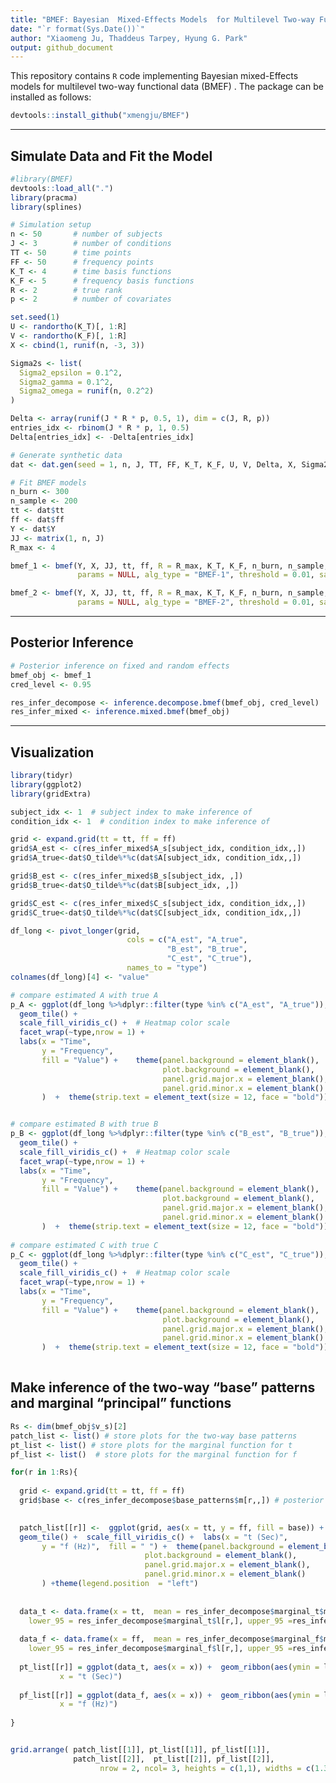 ```yaml
---
title: "BMEF: Bayesian  Mixed-Effects Models  for Multilevel Two-way Functional Data"
date: "`r format(Sys.Date())`"
author: "Xiaomeng Ju, Thaddeus Tarpey, Hyung G. Park"
output: github_document
---
```


This repository contains `R` code implementing Bayesian mixed-Effects models  for multilevel two-way functional data (BMEF) . The package can be installed as follows:

```r
devtools::install_github("xmengju/BMEF")
```


---

## Simulate Data and Fit the Model

```r
#library(BMEF)
devtools::load_all(".")
library(pracma)
library(splines)

# Simulation setup
n <- 50       # number of subjects
J <- 3        # number of conditions
TT <- 50      # time points
FF <- 50      # frequency points
K_T <- 4      # time basis functions
K_F <- 5      # frequency basis functions
R <- 2        # true rank
p <- 2        # number of covariates

set.seed(1)
U <- randortho(K_T)[, 1:R]
V <- randortho(K_F)[, 1:R]
X <- cbind(1, runif(n, -3, 3))

Sigma2s <- list(
  Sigma2_epsilon = 0.1^2,
  Sigma2_gamma = 0.1^2,
  Sigma2_omega = runif(n, 0.2^2)
)

Delta <- array(runif(J * R * p, 0.5, 1), dim = c(J, R, p)) 
entries_idx <- rbinom(J * R * p, 1, 0.5)
Delta[entries_idx] <- -Delta[entries_idx]

# Generate synthetic data
dat <- dat.gen(seed = 1, n, J, TT, FF, K_T, K_F, U, V, Delta, X, Sigma2s)

# Fit BMEF models
n_burn <- 300
n_sample <- 200
tt <- dat$tt
ff <- dat$ff
Y <- dat$Y
JJ <- matrix(1, n, J)
R_max <- 4

bmef_1 <- bmef(Y, X, JJ, tt, ff, R = R_max, K_T, K_F, n_burn, n_sample,
               params = NULL, alg_type = "BMEF-1", threshold = 0.01, save_all = FALSE)

bmef_2 <- bmef(Y, X, JJ, tt, ff, R = R_max, K_T, K_F, n_burn, n_sample,
               params = NULL, alg_type = "BMEF-2", threshold = 0.01, save_all = FALSE)
```

---

## Posterior Inference

```r
# Posterior inference on fixed and random effects
bmef_obj <- bmef_1
cred_level <- 0.95

res_infer_decompose <- inference.decompose.bmef(bmef_obj, cred_level)
res_infer_mixed <- inference.mixed.bmef(bmef_obj)
```

---

## Visualization

```r
library(tidyr)
library(ggplot2)
library(gridExtra)

subject_idx <- 1  # subject index to make inference of
condition_idx <- 1  # condition index to make inference of

grid <- expand.grid(tt = tt, ff = ff)
grid$A_est <- c(res_infer_mixed$A_s[subject_idx, condition_idx,,])
grid$A_true<-dat$O_tilde%*%c(dat$A[subject_idx, condition_idx,,])

grid$B_est <- c(res_infer_mixed$B_s[subject_idx, ,])
grid$B_true<-dat$O_tilde%*%c(dat$B[subject_idx, ,])

grid$C_est <- c(res_infer_mixed$C_s[subject_idx, condition_idx,,])
grid$C_true<-dat$O_tilde%*%c(dat$C[subject_idx, condition_idx,,])

df_long <- pivot_longer(grid, 
                          cols = c("A_est", "A_true",
                                   "B_est", "B_true",
                                   "C_est", "C_true"), 
                          names_to = "type") 
colnames(df_long)[4] <- "value"

# compare estimated A with true A
p_A <- ggplot(df_long %>%dplyr::filter(type %in% c("A_est", "A_true")), aes(x = tt, y = ff, fill = value)) +
  geom_tile() +
  scale_fill_viridis_c() +  # Heatmap color scale
  facet_wrap(~type,nrow = 1) + 
  labs(x = "Time",
       y = "Frequency",
       fill = "Value") +    theme(panel.background = element_blank(),
                                  plot.background = element_blank(),
                                  panel.grid.major.x = element_blank(),   
                                  panel.grid.minor.x = element_blank()
       )  +  theme(strip.text = element_text(size = 12, face = "bold"))


# compare estimated B with true B
p_B <- ggplot(df_long %>%dplyr::filter(type %in% c("B_est", "B_true")), aes(x = tt, y = ff, fill = value)) +
  geom_tile() +
  scale_fill_viridis_c() +  # Heatmap color scale
  facet_wrap(~type,nrow = 1) + 
  labs(x = "Time",
       y = "Frequency",
       fill = "Value") +    theme(panel.background = element_blank(),
                                  plot.background = element_blank(),
                                  panel.grid.major.x = element_blank(),   
                                  panel.grid.minor.x = element_blank()
       )  +  theme(strip.text = element_text(size = 12, face = "bold"))
  
# compare estimated C with true C
p_C <- ggplot(df_long %>%dplyr::filter(type %in% c("C_est", "C_true")), aes(x = tt, y = ff, fill = value)) +
  geom_tile() +
  scale_fill_viridis_c() +  # Heatmap color scale
  facet_wrap(~type,nrow = 1) + 
  labs(x = "Time",
       y = "Frequency",
       fill = "Value") +    theme(panel.background = element_blank(),
                                  plot.background = element_blank(),
                                  panel.grid.major.x = element_blank(),   
                                  panel.grid.minor.x = element_blank()
       )  +  theme(strip.text = element_text(size = 12, face = "bold"))
  

```


## Make inference of the two-way "base" patterns and marginal "principal" functions

```r

Rs <- dim(bmef_obj$v_s)[2]
patch_list <- list() # store plots for the two-way base patterns
pt_list <- list() # store plots for the marginal function for t
pf_list <- list()  # store plots for the marginal function for f

for(r in 1:Rs){
  
  grid <- expand.grid(tt = tt, ff = ff)
  grid$base <- c(res_infer_decompose$base_patterns$m[r,,]) # posterior median
  

  patch_list[[r]] <-  ggplot(grid, aes(x = tt, y = ff, fill = base)) +
  geom_tile() +  scale_fill_viridis_c() +  labs(x = "t (Sec)",
       y = "f (Hz)",  fill = " ") +  theme(panel.background = element_blank(),
                              plot.background = element_blank(),
                              panel.grid.major.x = element_blank(),   
                              panel.grid.minor.x = element_blank()
       ) +theme(legend.position  = "left")
  
  
  data_t <- data.frame(x = tt,  mean = res_infer_decompose$marginal_t$m[r,],
    lower_95 = res_infer_decompose$marginal_t$l[r,], upper_95 =res_infer_decompose$marginal_t$u[r,])
 
  data_f <- data.frame(x = ff,  mean = res_infer_decompose$marginal_f$m[r,],
    lower_95 = res_infer_decompose$marginal_f$l[r,], upper_95 =res_infer_decompose$marginal_f$u[r,])
  
  pt_list[[r]] = ggplot(data_t, aes(x = x)) +  geom_ribbon(aes(ymin = lower_95, ymax =  upper_95), fill = "gray60", alpha = 0.5) +     geom_line(aes(y = mean), color = "black", linewidth = 0.6) +  labs(y = expression(phi[1]^"*"~"(t)"),
           x = "t (Sec)")
  
  pf_list[[r]] = ggplot(data_f, aes(x = x)) +  geom_ribbon(aes(ymin = lower_95, ymax = upper_95), fill = "gray60", alpha = 0.5) +   geom_line(aes(y = mean), color = "black", linewidth = 0.6) +   labs(y = expression(psi[1]^"*"~"(f)"),
           x = "f (Hz)")
    
}


grid.arrange( patch_list[[1]], pt_list[[1]], pf_list[[1]], 
              patch_list[[2]],  pt_list[[2]], pf_list[[2]], 
                    nrow = 2, ncol= 3, heights = c(1,1), widths = c(1.3,1,1))
```









